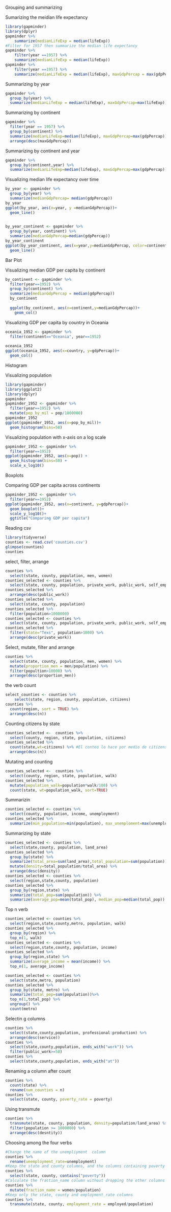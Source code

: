 Grouping and summarizing 

Sumarizing the meidian life expectancy

```r
library(gapminder)
library(dplyr)
gapminder %>%
    summarize(medianLifeExp = median(lifeExp))
#Filter for 1957 then summarize the median life expectancy
gapminder %>%
    filter(year ==1957) %>%
    summarize(medianLifeExp = median(lifeExp))
gapminder %>%
    filter(year ==1957) %>%
    summarize(medianLifeExp = median(lifeExp), maxGdpPercap = max(gdpPercap))
```

Summarizing by year

```r
gapminder %>%
  group_by(year) %>%
  summarize(medianLifeExp = median(lifeExp), maxGdpPercap=max(lifeExp))
```

Summarizing by continent
```r
gapminder %>%
  filter(year == 1957) %>%
  group_by(continent) %>%
  summarize(medianLifeExp=median(lifeExp), maxGdpPercap=max(gdpPercap)) %>%
  arrange(desc(maxGdpPercap))
```

Summarizing by continent and year

```r
gapminder %>%
  group_by(continent,year) %>%
  summarize(medianLifeExp=median(lifeExp), maxGdpPercap=max(gdpPercap))
```

Visualizing median life expectancy over time
```r
by_year <- gapminder %>%
  group_by(year) %>%
  summarize(medianGdpPercap= median(gdpPercap))
by_year
ggplot(by_year, aes(x=year, y =medianGdpPercap))+
  geom_line()
  
```

```r
by_year_continent <- gapminder %>%
  group_by(year, continent) %>%
  summarize(medianGdpPercap=median(gdpPercap))
by_year_continent
ggplot(by_year_continent, aes(x=year,y=medianGdpPercap, color=continent))+
  geom_line()
```

Bar Plot

Visualizing median GDP per capita by continent

```r
by_continent <- gapminder %>%
  filter(year==1952) %>%
  group_by(continent) %>%
  summarize(medianGdpPercap = median(gdpPercap))
  by_continent
  
  ggplot(by_continent, aes(x=continent,y=medianGdpPercap))+
    geom_col()
```
Visualizing GDP per capita by country in Oceania

```r
oceania_1952 <- gapminder %>%
  filter(continent=="Oceania", year==1952)
  
oceania_1952  
ggplot(oceania_1952, aes(x=country, y=gdpPercap))+
  geom_col()
```

Histogram

Visualizing population

```r
library(gapminder)
library(ggplot2)
library(dplyr)
gapminder
gapminder_1952 <- gapminder %>%
  filter(year==1952) %>%
  mutate(pop_by_mil = pop/1000000)
gapminder_1952
ggplot(gapminder_1952, aes(x=pop_by_mil))+
  geom_histogram(bins=50)
```

Visualizing population with x-axis on a log scale

```r
gapminder_1952 <- gapminder %>%
  filter(year==1952)
ggplot(gapminder_1952, aes(x=pop)) +
  geom_histogram(bins=50) +
  scale_x_log10()
```


Boxplots

Comparing GDP per capita across continents

```r
gapminder_1952 <- gapminder %>%
  filter(year==1952)
ggplot(gapminder_1952, aes(x=continent, y=gdpPercap))+
  geom_boxplot()+
  scale_y_log10()+
  ggtitle("Comparing GDP per capita")
```
Reading csv

```r
library(tidyverse)
counties <- read.csv('counties.csv')
glimpse(counties)
counties
```

select, filter, arrange

```r
counties %>%
  select(state, county, population, men, women)
counties_selected <- counties %>%
  select(state, county, population, private_work, public_work, self_employed)
counties_selected %>%
  arrange(desc(public_work))
counties_selected %>%
  select(state, county, population)
counties_selected %>%
  filter(population>1000000)
counties_selected <- counties %>%
  select(state, county, population, private_work, public_work, self_employed)
counties_selected %>%
  filter(state="Texs", population>1000) %>%
  arrange(desc(private_work))
```


Select, mutate, filter and arrange
```r
counties %>%
  select(state, county, population, men, women) %>%
  mutate(proportion_men = men/population) %>%
  filter(popultion>10000) %>%
  arrange(desc(proportion_men))
```


the verb count
```r
select_counties <- counties %>%
    select(state, region, county, population, citizens) 
counties %>%
  count(region, sort = TRUE) %>%
  arrange(desc(n))
```
Counting citizens by state

```r
counties_selected <-  counties %>%
  select(county, region, state, population, citizens)
counties_selected %>%
  count(state,wt=citizens) %>% #El conteo lo hace por medio de citizens(wt) no por state, por state solo los agrupa
  arrange(desc(n))
```

Mutating and counting

```r
counties_selected <-  counties %>%
  select(county, region, state, population, walk)
counties_selected %>%
  mutate(population_walk=population*walk/100) %>%
  count(state, wt=population_walk, sort=TRUE)
```

Summarizin

```r
counties_selected <- counties %>%
  select(county, population, income, unemployment)
counties_selected %>%
  summarize(min_population=min(population), max_unemploment=max(unemployment), average_income=mean(income))
```

Summarizing by state

```r
counties_selected <- counties %>%
  select(state,county, population, land_area)
counties_selected %>%
  group_by(state) %>%
  summarize(total_area=sum(land_area),total_population=sum(population)) %>%
  mutate(density=total_population/total_area) %>%
  arrange(desc(density))
counties_selected <- counties %>%
  select(region,state,county, population)
counties_selected %>%
  group_by(region,state) %>%
  summarize(total_pop=sum(population)) %>%
  summarize(average_pop=mean(total_pop), median_pop=median(total_pop))
```
Top n verb

```r
counties_selected <- counties %>%
  select(region,state,county,metro, population, walk)
counties_selected %>%
  group_by(region) %>%
  top_n(1, walk)
counties_selected <- counties %>%
  select(region,state,county, population, income)
counties_selected %>%
  group_by(region,state) %>%
  summarize(average_income = mean(income)) %>%
  top_n(1, average_income)
```

```r
counties_selected <- counties %>%
  select(state,metro, population)
counties_selected %>%
  group_by(state, metro) %>%
  summarize(total_pop=sum(population))%>%
  top_n(1,total_pop) %>%
  ungroup() %>%
  count(metro)
```

Selectin g columns

```r
counties %>%
  select(state,county,population, professional:production) %>%
  arrange(desc(service))
counties %>%
  select(state,county,population, ends_with("work")) %>%
  filter(public_work>=50)
counties %>%
  select(state,county,population, ends_with("at"))
```

Renaming a column after count

```r
counties %>%
  count(state) %>%
  rename(num_counties = n)
counties %>%
  select(state, county, poverty_rate = poverty)
```

Using transmute

```r
counties %>%
  transmute(state, county, population, density=population/land_area) %>%
  filter(population >= 1000000) %>%
  arrange(desc(desntity))
```

Choosing among the four verbs
```r
#Change the name of the unempliyment  column
counties %>%
  rename(unemployment_rate=unemployment)
#Keep the state and county columns, and the columns containing poverty
counties %>%
  select(state, county, contains("poverty"))
#Calculate the fraction_name column without dropping the other columns
counties %>%
  mutate(fraction_name = women/population)
#Keep only the state, county and employment_rate columns
counties %>%
  transmute(state, county, employment_rate = employed/population)
```